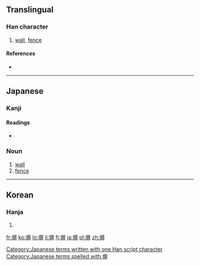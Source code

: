 ==Translingual==

===Han character===
{{Han char|rn=32|rad=土|as=09|sn=12|four=|canj=土尸廿廿 (GSTT)}}

# [[wall]], [[fence]]

====References====
* {{Han ref|kx=0234.271|dkj=05316|dj=0472.230|hdz=10469.011|uh=5840|ud=22592}}

----

==Japanese==

===Kanji===
{{ja-kanji|grade=c|rs=土09}}

====Readings====
* {{ja-readings|on=|kun=[[かき]] (kaki), [[へい]] (hei)}}

===Noun===
{{ja-noun|k|hira=へい|rom=hei}} 

# [[wall]]
# [[fence]]

[[Category:Japanese terms written with one Han script character]]
[[Category:Japanese terms spelled with 塀]]
----

==Korean==

===Hanja===
{{ko-hanja|hangeul=병|rv=byeong|mr=pyŏng}}

# {{defn|lang=ko|sort=土09}}

[[fr:塀]]
[[ko:塀]]
[[lo:塀]]
[[li:塀]]
[[fj:塀]]
[[ja:塀]]
[[pl:塀]]
[[zh:塀]]